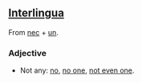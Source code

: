 ==[[Interlingua]]==
From [[nec]] + [[un]].
===Adjective===
* Not any: [[no]], [[no one]], [[not even one]].